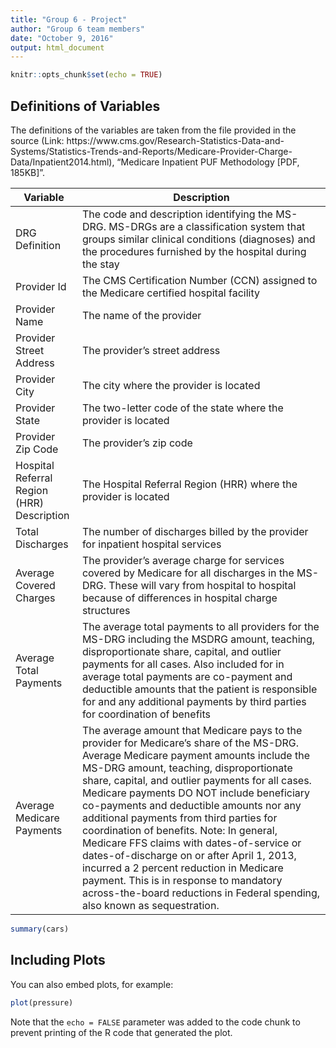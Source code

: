```yaml
---
title: "Group 6 - Project"
author: "Group 6 team members"
date: "October 9, 2016"
output: html_document
---
```


```r
knitr::opts_chunk$set(echo = TRUE)
```

## Definitions of Variables

The definitions of the variables are taken from the file provided in the source (Link: https://www.cms.gov/Research-Statistics-Data-and-Systems/Statistics-Trends-and-Reports/Medicare-Provider-Charge-Data/Inpatient2014.html), "Medicare Inpatient PUF Methodology [PDF, 185KB]".

|Variable| Description|
|-----------------------|--------------------------------------------------------------------------------------|
|DRG Definition| The code and description identifying the MS-DRG. MS-DRGs are a classification system that groups similar clinical conditions (diagnoses) and the procedures furnished by the hospital during the stay|
|Provider Id| The CMS Certification Number (CCN) assigned to the Medicare certified hospital facility|
|Provider Name| The name of the provider|
|Provider Street Address| The provider’s street address|
|Provider City| The city where the provider is located|
|Provider State| The two-letter code of the state where the provider is located|
|Provider Zip Code| The provider’s zip code|
|Hospital Referral Region (HRR) Description| The Hospital Referral Region (HRR) where the provider is located|
|Total Discharges| The number of discharges billed by the provider for inpatient hospital services|
|Average Covered Charges| The provider's average charge for services covered by Medicare for all discharges in the MS-DRG. These will vary from hospital to hospital because of differences in hospital charge structures|
|Average Total Payments|The average total payments to all providers for the MS-DRG including the MSDRG amount, teaching, disproportionate share, capital, and outlier payments for all cases. Also included for in average total payments are co-payment and deductible amounts that the patient is responsible for and any additional payments by third parties for coordination of benefits|
|Average Medicare Payments|The average amount that Medicare pays to the provider for Medicare's share of the MS-DRG. Average Medicare payment amounts include the MS-DRG amount, teaching, disproportionate share, capital, and outlier payments for all cases. Medicare payments DO NOT include beneficiary co-payments and deductible amounts nor any additional payments from third parties for coordination of benefits. Note: In general, Medicare FFS claims with dates-of-service or dates-of-discharge on or after April 1, 2013, incurred a 2 percent reduction in Medicare payment. This is in response to mandatory across-the-board reductions in Federal spending, also known as sequestration.| 


```r
summary(cars)
```

## Including Plots

You can also embed plots, for example:

```r
plot(pressure)
```

Note that the `echo = FALSE` parameter was added to the code chunk to prevent printing of the R code that generated the plot.

